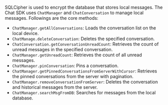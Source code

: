 <PlatformWrapper platform="react-native">

SQLCipher is used to encrypt the database that stores local messages. The Chat SDK uses `ChatManager` and `ChatConversation` to manage local messages. Followings are the core methods:

- `ChatManager.getAllConversations`: Loads the conversation list on the local device.
- `ChatManage.deleteConversation`: Deletes the specified conversation.
- `ChatConversation.getConversationUnreadCount`: Retrieves the count of unread messages in the specified conversation.
- `ChatManager.getUnreadCount`: Retrieves the count of all unread messages.
- `ChatManager.pinConversation`: Pins a conversation.
- `ChatManager.getPinnedConversationsFromServerWithCursor`: Retrieves the pinned conversations from the server with pagination.
- `ChatManager.removeConversationFromServer`: Deletes the conversation and historical messages from the server.
- `ChatManager.searchMsgFromDB`: Searches for messages from the local database.

</PlatformWrapper>